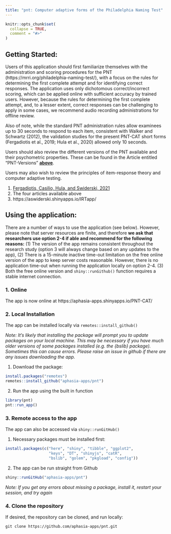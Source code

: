 ```yaml
---
title: "pnt: Computer adaptive forms of the Philadelphia Naming Test"
---
```


```r
knitr::opts_chunk$set(
  collapse = TRUE,
  comment = "#>"
)
```

## Getting Started: 

Users of this application should first familiarize themselves with the administration and scoring procedures for the PNT (https://mrri.org/philadelphia-naming-test/), with a focus on the rules for determining the first complete attempt and for identifying correct responses. The application uses only dichotomous correct/incorrect scoring, which can be applied online with sufficient accuracy by trained users. However, because the rules for determining the first complete attempt, and, to a lesser extent, correct responses can be challenging to apply in some cases, we recommend audio recording administrations for offline review. 

Also of note, while the standard PNT administration rules allow examinees up to 30 seconds to respond to each item, consistent with Walker and Schwartz (2012), the validation studies for the present PNT-CAT short forms (Fergadiotis et al., 2019; Hula et al., 2020) allowed only 10 seconds.

Users should also review the different versions of the PNT available and their psychometric properties. These can be found in the Article entitled "PNT-Versions" [**above**](https://aphasia-apps.github.io/pnt/articles/articles/PNT-Versions.html). 

Users may also wish to review the principles of item-response theory and computer adaptive testing. 

1. [Fergadiotis, Casilio, Hula, and Swiderski, 2021](https://www.thieme-connect.com/products/ejournals/abstract/10.1055/s-0041-1727252)
2. The four articles available above
3. https://aswiderski.shinyapps.io/IRTapp/ 

## Using the application:

There are a number of ways to use the application (see below). However, please note that server resources are finite, and therefore **we ask that researchers use option 2-4 if able and recommend for the following reasons:** (1) The version of the app remains consistent throughout the research study (option 3 will always change based on any updates to the app), (2) There is a 15-minute inactive time-out limitation on the free online version of the app to keep server costs reasonable. However, there is no application time-out when running the application locally on option 2-4. (3) Both the free online version and `shiny::runGithub()` function requires a stable internet connection. 

### 1. Online

The app is now online at https://aphasia-apps.shinyapps.io/PNT-CAT/

### 2. Local Installation

The app can be installed locally via `remotes::install_github()`

*Note: It's likely that installing the package will prompt you to update packages on your local machine. This may be necessary if you have much older versions of some packages installed (e.g. the {bslib} package). Sometimes this can cause errors. Please raise an issue in github if there are any issues downloading the app.*

1. Download the package: 

```r
install.packages("remotes")
remotes::install_github("aphasia-apps/pnt")
```

2. Run the app using the built in function

```r
library(pnt)
pnt::run_app()
```

### 3. Remote access to the app

The app can also be accessed via `shiny::runGitHub()`

1. Necessary packages must be installed first: 

```r
install.packages(c("here", "shiny", "tibble", "ggplot2",
                   "keys", "DT", "shinyjs", "catR",
                   "bslib", "golem", "pkgload", "config"))
```

2. The app can be run straight from Github

```r
shiny::runGitHub("aphasia-apps/pnt")
```

*Note: If you get any errors about missing a package, install it, restart your session, and try again*

### 4. Clone the repository

If desired, the repository can be cloned, and run locally:

```
git clone https://github.com/aphasia-apps/pnt.git
```